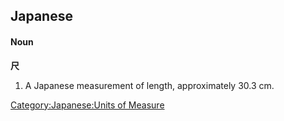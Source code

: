 ==Japanese==

====Noun====
'''尺'''

# A Japanese measurement of length, approximately 30.3 cm.

[[Category:Japanese:Units of Measure]]